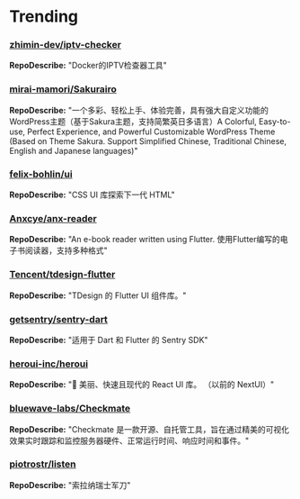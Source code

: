 
# Trending

### [zhimin-dev/iptv-checker](https://github.com/zhimin-dev/iptv-checker)
**RepoDescribe:** "Docker的IPTV检查器工具"
  

### [mirai-mamori/Sakurairo](https://github.com/mirai-mamori/Sakurairo)
**RepoDescribe:** "一个多彩、轻松上手、体验完善，具有强大自定义功能的WordPress主题（基于Sakura主题，支持简繁英日多语言）A Colorful, Easy-to-use, Perfect Experience, and Powerful Customizable WordPress Theme (Based on Theme Sakura. Support Simplified Chinese, Traditional Chinese, English and Japanese languages)"
  

### [felix-bohlin/ui](https://github.com/felix-bohlin/ui)
**RepoDescribe:** "CSS UI 库探索下一代 HTML"
  

### [Anxcye/anx-reader](https://github.com/Anxcye/anx-reader)
**RepoDescribe:** "An e-book reader written using Flutter. 使用Flutter编写的电子书阅读器，支持多种格式"
  

### [Tencent/tdesign-flutter](https://github.com/Tencent/tdesign-flutter)
**RepoDescribe:** "TDesign 的 Flutter UI 组件库。"
  

### [getsentry/sentry-dart](https://github.com/getsentry/sentry-dart)
**RepoDescribe:** "适用于 Dart 和 Flutter 的 Sentry SDK"
  

### [heroui-inc/heroui](https://github.com/heroui-inc/heroui)
**RepoDescribe:** "🚀 美丽、快速且现代的 React UI 库。 （以前的 NextUI）"
  

### [bluewave-labs/Checkmate](https://github.com/bluewave-labs/Checkmate)
**RepoDescribe:** "Checkmate 是一款开源、自托管工具，旨在通过精美的可视化效果实时跟踪和监控服务器硬件、正常运行时间、响应时间和事件。"
  

### [piotrostr/listen](https://github.com/piotrostr/listen)
**RepoDescribe:** "索拉纳瑞士军刀"
  